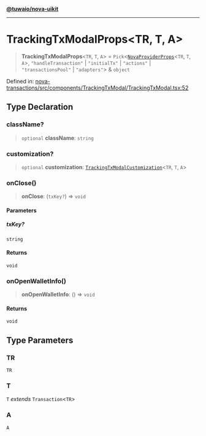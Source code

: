 [**@tuwaio/nova-uikit**](../../../README.md)

***

# TrackingTxModalProps\<TR, T, A\>

> **TrackingTxModalProps**\<`TR`, `T`, `A`\> = `Pick`\<[`NovaProviderProps`](../providers/type-aliases/NovaProviderProps.md)\<`TR`, `T`, `A`\>, `"handleTransaction"` \| `"initialTx"` \| `"actions"` \| `"transactionsPool"` \| `"adapters"`\> & `object`

Defined in: [nova-transactions/src/components/TrackingTxModal/TrackingTxModal.tsx:52](https://github.com/TuwaIO/nova-uikit/blob/3eb6b94af58da761ccfe525487ec246f89bbf232/packages/nova-transactions/src/components/TrackingTxModal/TrackingTxModal.tsx#L52)

## Type Declaration

### className?

> `optional` **className**: `string`

### customization?

> `optional` **customization**: [`TrackingTxModalCustomization`](TrackingTxModalCustomization.md)\<`TR`, `T`, `A`\>

### onClose()

> **onClose**: (`txKey?`) => `void`

#### Parameters

##### txKey?

`string`

#### Returns

`void`

### onOpenWalletInfo()

> **onOpenWalletInfo**: () => `void`

#### Returns

`void`

## Type Parameters

### TR

`TR`

### T

`T` *extends* `Transaction`\<`TR`\>

### A

`A`
